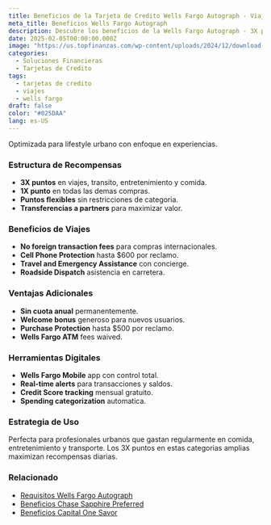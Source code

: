 ```yaml
---
title: Beneficios de la Tarjeta de Credito Wells Fargo Autograph - Viajes y Entretenimiento
meta_title: Beneficios Wells Fargo Autograph
description: Descubre los beneficios de la Wells Fargo Autograph - 3X puntos en viajes, transito, entretenimiento y comida, ideal para lifestyle activo.
date: 2025-02-05T00:00:00.000Z
image: "https://us.topfinanzas.com/wp-content/uploads/2024/12/download-18.webp"
categories:
  - Soluciones Financieras
  - Tarjetas de Credito
tags:
  - tarjetas de credito
  - viajes
  - wells fargo
draft: false
color: "#025DAA"
lang: es-US
---
```


Optimizada para lifestyle urbano con enfoque en experiencias.

### Estructura de Recompensas

- **3X puntos** en viajes, transito, entretenimiento y comida.
- **1X punto** en todas las demas compras.
- **Puntos flexibles** sin restricciones de categoria.
- **Transferencias a partners** para maximizar valor.

### Beneficios de Viajes

- **No foreign transaction fees** para compras internacionales.
- **Cell Phone Protection** hasta $600 por reclamo.
- **Travel and Emergency Assistance** con concierge.
- **Roadside Dispatch** asistencia en carretera.

### Ventajas Adicionales

- **Sin cuota anual** permanentemente.
- **Welcome bonus** generoso para nuevos usuarios.
- **Purchase Protection** hasta $500 por reclamo.
- **Wells Fargo ATM** fees waived.

<AdZone id="us_site_4" />

### Herramientas Digitales

- **Wells Fargo Mobile** app con control total.
- **Real-time alerts** para transacciones y saldos.
- **Credit Score tracking** mensual gratuito.
- **Spending categorization** automatica.

### Estrategia de Uso

Perfecta para profesionales urbanos que gastan regularmente en comida, entretenimiento y transporte. Los 3X puntos en estas categorias amplias maximizan recompensas diarias.

### Relacionado

- [Requisitos Wells Fargo Autograph](/soluciones-financieras/requisitos-de-la-tarjeta-de-credito-wells-fargo-autograph)
- [Beneficios Chase Sapphire Preferred](/financial-solutions/beneficios-de-la-tarjeta-de-credito-chase-sapphire-preferred-viajes-y-comida)
- [Beneficios Capital One Savor](/soluciones-financieras/beneficios-de-la-tarjeta-de-credito-capital-one-savor-rewards)
